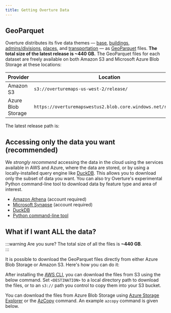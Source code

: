 ```yaml
---
title: Getting Overture Data
---
```



## GeoParquet

Overture distributes its five data themes &mdash; [base](/guides/base), [buildings](/guides/buildings), [admins/divisions](/guides/divisions), [places](/guides/places), and [transportation](/guides/transportation) &mdash; as [GeoParquet](https://guide.cloudnativegeo.org/geoparquet/) files. **The total size of the latest release is ~440 GB.** The GeoParquet files for each dataset are freely available on both Amazon S3 and Microsoft Azure Blob Storage at these locations:

| Provider | Location |
| ------ | -------- |
| Amazon S3 | `s3://overturemaps-us-west-2/release/` |
| Azure Blob Storage | `https://overturemapswestus2.blob.core.windows.net/release/` |

The latest release path is:
<QueryBuilder query="__OVERTURE_RELEASE/" language="text"></QueryBuilder>

## Accessing only the data you want (recommended)

We _strongly recommend_ accessing the data in the cloud using the services available in AWS and Azure, where the data are stored, or by using a locally-installed query engine like [DuckDB](https://duckdb.org/). This allows you to download only the subset of data you want. You can also try Overture's experimental Python command-line tool to download data by feature type and area of interest. 

- [Amazon Athena](athena-aws) (account required)
- [Microsoft Synapse](synapse-azure) (account required)
- [DuckDB](duckdb)
- [Python command-line tool](overturemaps-py)

## What if I want ALL the data?

:::warning
Are you sure? The total size of all the files is **~440 GB**.  
:::

It is possible to download the GeoParquet files directly from either Azure Blob Storage or Amazon S3. Here's how you can do it:

After installing the [AWS CLI](https://docs.aws.amazon.com/cli/latest/userguide/getting-started-install.html), you can download the files from S3 using the below command. Set `<DESTINATION>` to a local directory path to download the files, or to an `s3://` path you control to copy them into your S3 bucket.

<QueryBuilder   query="aws s3 cp --region us-west-2 --no-sign-request --recursive s3://overturemaps-us-west-2/release/__OVERTURE_RELEASE/ <DESTINATION>"
                language="text">
</QueryBuilder>

You can download the files from Azure Blob Storage using [Azure Storage Explorer](https://azure.microsoft.com/en-us/products/storage/storage-explorer/) or the [AzCopy](https://learn.microsoft.com/en-us/azure/storage/common/storage-use-azcopy-v10?toc=%2Fazure%2Fstorage%2Fblobs%2Ftoc.json&bc=%2Fazure%2Fstorage%2Fblobs%2Fbreadcrumb%2Ftoc.json#download-azcopy) command. An example `azcopy` command is given below.

<QueryBuilder   query='azcopy copy "https://overturemapswestus2.dfs.core.windows.net/release/__OVERTURE_RELEASE/" "<<local directory path>>"  --recursive'
                language="text">
</QueryBuilder>
